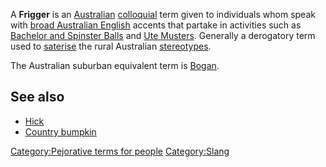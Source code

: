 A '''Frigger''' is an [[Australian]] [[colloquial]] term given to individuals whom speak with [[broad Australian English]] accents that partake in activities such as [[Bachelor and Spinster Balls]] and [[Ute Musters]]. Generally a derogatory term used to [[saterise]] the rural Australian [[stereotypes]].

The Australian suburban equivalent term is [[Bogan]].

== See also ==

* [[Hick]]
* [[Country bumpkin]]

[[Category:Pejorative terms for people]]
[[Category:Slang]]
